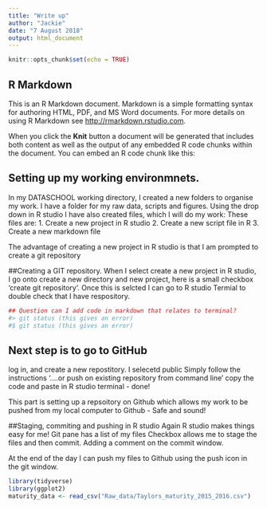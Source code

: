 ```yaml
---
title: "Write up"
author: "Jackie"
date: "7 August 2018"
output: html_document
---
```


```r
knitr::opts_chunk$set(echo = TRUE)
```

## R Markdown

This is an R Markdown document. Markdown is a simple formatting syntax for authoring HTML, PDF, and MS Word documents. For more details on using R Markdown see <http://rmarkdown.rstudio.com>.

When you click the **Knit** button a document will be generated that includes both content as well as the output of any embedded R code chunks within the document. You can embed an R code chunk like this:


## Setting up my working environmnets.
In my DATASCHOOL working directory, I created a new folders to organise my work.
I have a folder for my raw data, scripts and figures.
Using the drop down in R studio I have also created files, which I will do my work:
These files are:
1. Create a new project in R studio
2. Create a new script file in R
3. Create a new markdown file

The advantage of creating a new project in R studio is that I am prompted to create a git repository

##Creating a GIT repository.
When I select create a new project in R studio, I go onto create a new directory and new project, here is a small checkbox 'create git repository'.
Once this is selcted I can go to R studio Termial to double check that I have respository.

```r
## Question can I add code in markdown that relates to terminal?
#> git status (this gives an error)
#$ git status (this gives an error)
```
## Next step is to go to GitHub
log in, and create a new repostitory.
I selecetd public 
Simply follow the instructions 
'....or push on existing repository from command line'
copy the code and paste in R studio terminal - done!

This part is setting up a repsoitory on Github which allows my work to be pushed from my local computer to Github - Safe and sound!

##Staging, commiting and pushing in R studio
Again R studio makes things easy for me!
Git pane has a list of my files
Checkbox allows me to stage the files and then commit.
Adding a comment on the commit window.

At the end of the day I can push my files to Github using the push icon in the git window.



```r
library(tidyverse)
library(ggplot2)
maturity_data <- read_csv("Raw_data/Taylors_maturity_2015_2016.csv")
```


